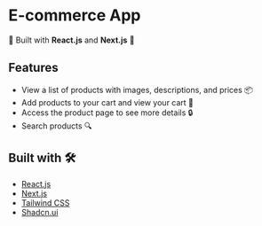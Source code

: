 
#  E-commerce App 

🚀 Built with **React.js** and **Next.js** 🚀



## Features 

- View a list of products with images, descriptions, and prices 📦
- Add products to your cart and view your cart 🛒
- Access the product page to see more details 🔒
- Search products 🔍

## Built with 🛠️

- [React.js](https://reactjs.org/) 
- [Next.js](https://nextjs.org/) 
- [Tailwind CSS](https://tailwindcss.com/) 
- [Shadcn.ui](https://ui.shadcn.com/)

